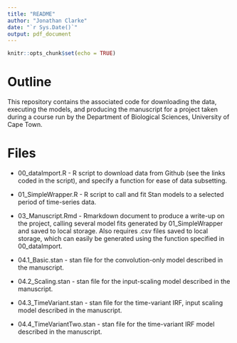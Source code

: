 ---
title: "README"
author: "Jonathan Clarke"
date: "`r Sys.Date()`"
output: pdf_document
---

```{r setup, include=FALSE}
knitr::opts_chunk$set(echo = TRUE)
```

# Outline

This repository contains the associated code for downloading the data, executing the models, and producing the manuscript for a project taken during a course run by the Department of Biological Sciences, University of Cape Town. 

# Files

- 00_dataImport.R - R script to download data from Github (see the links coded in the script), and specify a function for ease of data subsetting.

- 01_SimpleWrapper.R - R script to call and fit Stan models to a selected period of time-series data. 

- 03_Manuscript.Rmd - Rmarkdown document to produce a write-up on the project, calling several model fits generated by 01_SimpleWrapper and saved to local storage. Also requires .csv files saved to local storage, which can easily be generated using the function specified in 00_dataImport.

- 04.1_Basic.stan - stan file for the convolution-only model described in the manuscript.

- 04.2_Scaling.stan - stan file for the input-scaling model described in the manuscript.

- 04.3_TimeVariant.stan - stan file for the time-variant IRF, input scaling model described in the manuscript.

- 04.4_TimeVariantTwo.stan - stan file for the time-variant IRF model described in the manuscript.